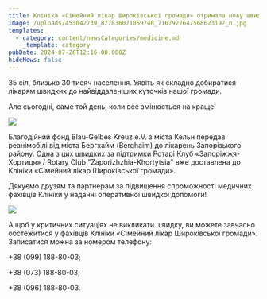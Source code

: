 ```yaml
---
title: Клініка «Сімейний лікар Широківської громади» отримала нову швидку
image: /uploads/453042739_877836071059748_7167927647568623197_n.jpg
templates:
  - category: content/newsCategories/medicine.md
    _template: category
pubDate: 2024-07-26T12:16:00.000Z
hideNews: false
---
```


35 сіл, близько 30 тисяч населення. Уявіть як складно добиратися лікарям швидких до найвіддаленіших куточків нашої громади. 

Але сьогодні, саме той день, коли все змінюється на краще! 

![](/uploads/452997207_877836134393075_7144758504277956466_n.jpg)

Благодійний фонд Blau-Gelbes Kreuz e.V. з міста Кельн передав реанімобілі від міста Бергхайм (Berghaim) до лікарень Запорізького району. Одна з цих швидких за підтримки Ротарі Клуб «Запоріжжя-Хортиця» / Rotary Club "Zaporizhzhia-Khortytsia" вже доставлена до Клініки «Сімейний лікар Широківської громади».

Дякуємо друзям та партнерам за підвищення спроможності медичних фахівців Клініки у наданні оперативної швидкої допомоги! 

![](/uploads/452996215_877835994393089_6258600292638023629_n.jpg)

А щоб у критичних ситуаціях не викликати швидку, ви можете завчасно обстежитися у фахівців Клініки «Сімейний лікар Широківської громади». Записатися можна за номером телефону:

+38 (099) 188-80-03;

+38 (073) 188-80-03;

+38 (096) 188-80-03.
